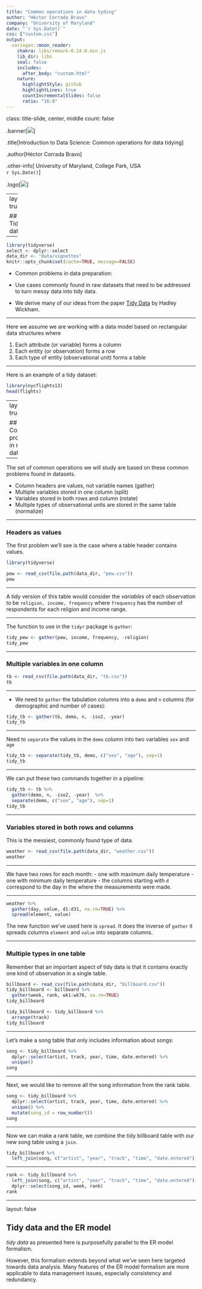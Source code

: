 ```yaml
---
title: "Common operations in data tyding"
author: "Héctor Corrada Bravo"
company: "University of Maryland"
date: "`r Sys.Date()`"
css: ["custom.css"]
output:
  xaringan::moon_reader:
    chakra: libs/remark-0.14.0.min.js
    lib_dir: libs
    seal: false
    includes: 
      after_body: "custom.html"
    nature:
      highlightStyle: github
      highlightLines: true
      countIncrementalSlides: false
      ratio: "16:9"
---
```


class: title-slide, center, middle
count: false

.banner[![](img/epiviz.png)]

.title[Introduction to Data Science: Common operations for data tidying]

.author[Héctor Corrada Bravo]

.other-info[
University of Maryland, College Park, USA  
`r Sys.Date()`
]

.logo[![](img/logo.png)]

---
layout: true

## Tidying data

---

```r
library(tidyverse)
select <- dplyr::select
data_dir <- "data/vignettes"
knitr::opts_chunk$set(cache=TRUE, message=FALSE)
```

- Common problems in data preparation:

- Use cases commonly found in raw datasets that need to be addressed to turn messy data into tidy data. 

- We derive many of our ideas from the paper [Tidy Data](http://www.jstatsoft.org/v59/i10/paper) by Hadley Wickham. 

---

Here we assume we are working with a data model based on rectangular data structures where

1. Each attribute (or variable) forms a column
2. Each entity (or observation) forms a row  
3. Each type of entity (observational unit) forms a table  

---

Here is an example of a tidy dataset: 

```r
library(nycflights13)
head(flights)
```

---
layout: true

## Common problems in messy data

---

The set of common operations we will study are based on these common problems found in datasets. 

- Column headers are values, not variable names (gather)  
- Multiple variables stored in one column (split)  
- Variables stored in both rows and column (rotate)  
- Multiple types of observational units are stored in the same table (normalize)  

---

### Headers as values

The first problem we'll see is the case where a table header contains values. 

```r
library(tidyverse)

pew <- read_csv(file.path(data_dir, "pew.csv"))
pew
```

---

A tidy version of this table would consider the *variables* of each observation to be `religion, income, frequency` where `frequency` has the number of respondents for each religion and income range. 

---

The function to use in the `tidyr` package is `gather`:

```r
tidy_pew <- gather(pew, income, frequency, -religion)
tidy_pew
```

---

### Multiple variables in one column

```r
tb <- read_csv(file.path(data_dir, "tb.csv"))
tb
```
---

- We need to `gather` the tabulation columns into a `demo` and `n` columns (for demographic and number of cases):

```r
tidy_tb <- gather(tb, demo, n, -iso2, -year)
tidy_tb
```

---

Need to `separate` the values in the `demo` column into two variables `sex` and `age`

```r
tidy_tb <- separate(tidy_tb, demo, c("sex", "age"), sep=1)
tidy_tb
```

---

We can put these two commands together in a pipeline:

```r
tidy_tb <- tb %>% 
  gather(demo, n, -iso2, -year)  %>%
  separate(demo, c("sex", "age"), sep=1)
tidy_tb
```

---

### Variables stored in both rows and columns

This is the messiest, commonly found type of data. 

```r
weather <- read_csv(file.path(data_dir, "weather.csv"))
weather
```

---

We have two rows for each month: 
- one with maximum daily temperature 
- one with minimum daily temperature
- the columns starting with `d` correspond to the day in the where the measurements were made.

---

```r
weather %>%
  gather(day, value, d1:d31, na.rm=TRUE) %>%
  spread(element, value)
```

The new function we've used here is `spread`. It does the inverse of `gather` it spreads columns `element` and `value` into separate columns.

---

### Multiple types in one table

Remember that an important aspect of tidy data is that it contains exactly one kind of observation in a single table. 


```r
billboard <- read_csv(file.path(data_dir, "billboard.csv"))
tidy_billboard <- billboard %>%
  gather(week, rank, wk1:wk76, na.rm=TRUE)
tidy_billboard
```

```r
tidy_billboard <- tidy_billboard %>%
  arrange(track)
tidy_billboard
```

---

Let's make a song table that only includes information about songs:

```r
song <- tidy_billboard %>%
  dplyr::select(artist, track, year, time, date.entered) %>%
  unique()
song
```

---

Next, we would like to remove all the song information from the rank table. 

```r
song <- tidy_billboard %>%
  dplyr::select(artist, track, year, time, date.entered) %>% 
  unique() %>%
  mutate(song_id = row_number())
song
```

---

Now we can make a rank table, we combine the tidy billboard table with our new song table using a `join`. 

```r
tidy_billboard %>%
  left_join(song, c("artist", "year", "track", "time", "date.entered"))
```

---

```r
rank <- tidy_billboard %>%
  left_join(song, c("artist", "year", "track", "time", "date.entered")) %>%
  dplyr::select(song_id, week, rank)
rank
```

---
layout: false

## Tidy data and the ER model

_tidy data_ as presented here is purposefully parallel to the ER model formalism.

However, this formalism extends beyond what we've seen here targeted towards data analysis. 
Many features of the ER model formalism are more applicable to data management issues, especially consistency and redundancy.
